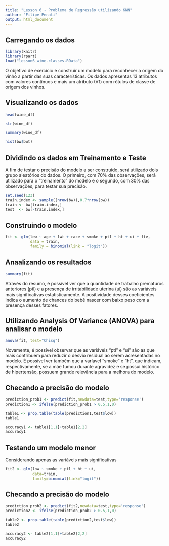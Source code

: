 ```yaml
---
title: "Lesson 6 - Problema de Regressão utilizando KNN"
author: "Filipe Penati"
output: html_document
---
```


## Carregando os dados
```r
library(knitr)
library(rpart)
load("lesson6_wine-classes.RData")
```
O objetivo de exercício é construir um modelo para reconhecer a origem do vinho a partir das suas características.
Os dados apresentas 13 atributos com valores contínuos e mais um atributo (V1) com rótulos de classe de origem dos vinhos.

## Visualizando os dados
````r
head(wine_df)
````
````r
str(wine_df)
````
````r
summary(wine_df)
````
````r
hist(bw$bwt)
````

## Dividindo os dados em Treinamento e Teste
A fim de testar o precisão do modelo a ser construido, será utilizado dois grupo aleatórios do dados. O primeiro, com 70% das observações, será utilizado para o "treinamento" do modelo e o segundo, com 30% das observações, para testar sua precisão.

```r
set.seed(123)
train.index <- sample((nrow(bw)),0.7*nrow(bw))
train <- bw[train.index,]
test  <- bw[-train.index,]
```

## Construindo o modelo
```r
fit <- glm(low ~ age + lwt + race + smoke + ptl + ht + ui + ftv,
           data = train,
           family = binomial(link = "logit"))
```

## Anaalizando os resultados
```r
summary(fit)
```

Através do resumo, é possível ver que a quantidade de trabalho prematuros anteriores (ptl) e a presença de irritabilidade uterina (ui) são as variáveis mais significativas estatisticamente. A positividade desses coeficientes indica o aumento de chances do bebê nascer com baixo peso com a presença desses fatores.

## Utilizando Analysis Of Variance (ANOVA) para analisar o modelo
```r
anova(fit, test="Chisq")
```

Novamente, é possível observar que as variáveis "ptl" e "ui" são as que mais contribuem para reduzir o desvio residual ao serem acresentadas no modelo.
É possível ver também que a varíavel "smoke" e "ht", que indicam, respectivamente, se a mãe fumou durante  agravidez e se possui histórico de hipertensão, possuem grande relevância para a melhora do modelo.

## Checando a precisão do modelo
```r
prediction_prob1 <- predict(fit,newdata=test,type='response')
prediction1 <- ifelse(prediction_prob1 > 0.5,1,0)

table1 <- prop.table(table(prediction1,test$low))
table1
```
```r
accuracy1 <- table1[1,1]+table1[2,2]
accuracy1
```

## Testando um modelo menor
Considerando apenas as variáveis mais significativas
```r
fit2 <- glm(low ~ smoke + ptl + ht + ui,
            data=train, 
            family=binomial(link="logit"))
```

## Checando a precisão do modelo
```r
prediction_prob2 <- predict(fit2,newdata=test,type='response')
prediction2 <- ifelse(prediction_prob2 > 0.5,1,0)

table2 <- prop.table(table(prediction2,test$low))
table2
```
```r
accuracy2 <- table2[1,1]+table2[2,2]
accuracy2
```
